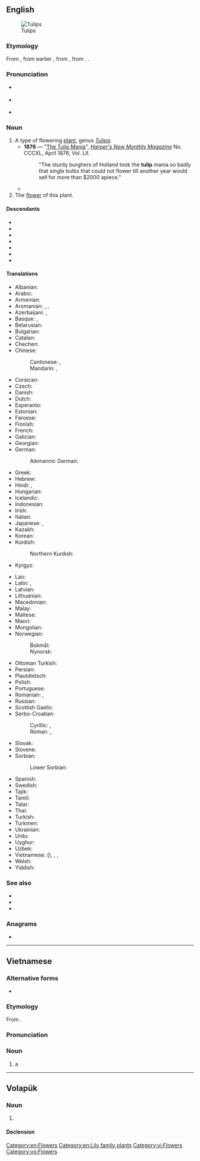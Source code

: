 {{also|TULIP|Tulip}}
==English==
[[Image:Tulipa suaveolens floriade to Canberra.jpg|thumb|Tulips]]

===Etymology===
{{root|en|ine-pro|*bʰendʰ-}}
From {{bor|en|fr|tulipe}}, from earlier {{m|fr|tulipan}}, from {{der|en|ota|دلبند|tr=tülbent, dülbent|t=cheesecloth}}, from {{der|en|fa-cls|دلبند|tr=dulband|t=turban}}. {{doublet|en|turban}}.

===Pronunciation===
* {{a|GA}} {{IPA|en|/ˈtulɪp/}}
* {{a|RP}} {{IPA|en|/ˈtjuːlɪp/|/ˈtʃuːlɪp/}}
* {{audio|en|en-us-tulip.ogg|Audio (US)}}

===Noun===
{{en-noun}}

# A type of flowering [[plant]], genus ''[[Tulipa]]''.
#* '''1876''' — "[[s:The Tulip Mania|The Tulip Mania]]", ''[[w:Harper's Magazine|Harper's New Monthly Magazine]]'' No. CCCXL, April 1876, Vol. LII.
#*: "The sturdy burghers of Holland took the '''tulip''' mania so badly that single bulbs that could not flower till another year would sell for more than $2000 apiece."
#* {{RQ:Maxwell Mirror and the Lamp|chapter=10|passage=He looked round the poor room, at the distempered walls, and the bad engravings in meretricious frames, the crinkly paper and wax flowers on the chiffonier; and he thought of a room like Father Bryan's, with panelling, with cut glass, with '''tulips''' in silver pots, such a room as he had hoped to have for his own.}}
# The [[flower]] of this plant.

====Descendants====
{{desc-top}}
* {{desc|hi|ट्यूलिप|bor=1}}
* {{desc|ga|tiúilip|bor=1}}
* {{desc|ja|チューリップ|tr=chūrippu|bor=1}}
* {{desc|ko|튤립|bor=1}}
* {{desc|gd|tiuilip|bor=1}}
* {{desc|th|ทิวลิป|bor=1}}
* {{desc|cy|tiwlip|bor=1}}
{{desc-bottom}}

====Translations====
{{trans-top|plant}}
* Albanian: {{t|sq|tulipani}}
* Arabic: {{t|ar|تُولِيب|m}}
* Armenian: {{t+|hy|վարդակակաչ}}
* Aromanian: {{t|rup|pãteadzã|f}}, {{t|rup|lalei|f}}, {{t|rup|tulipã|f}}
* Azerbaijani: {{t+|az|tülpan}}, {{t+|az|dağlaləsi}}
* Basque: {{t|eu|idibihotz}}, {{t|eu|kukupel}}
* Belarusian: {{t|be|цюльпа́н|m}}
* Bulgarian: {{t+|bg|лале́|f}}
* Catalan: {{t+|ca|tulipa|f}}
* Chechen: {{t|ce|алцӀензӀам}}
* Chinese:
*: Cantonese: {{t|yue|鬱金香|sc=Hani}}, {{t|yue|郁金香|tr=wat1 gam1 hoeng1|sc=Hani}}
*: Mandarin: {{t+|cmn|鬱金香|sc=Hani}}, {{t+|cmn|郁金香|tr=yùjīnxiāng|sc=Hani}}
* Corsican: {{t|co|tulipanu|m}}
* Czech: {{t+|cs|tulipán|m}}
* Danish: {{t+|da|tulipan|c}}
* Dutch: {{t+|nl|tulp|f}}
* Esperanto: {{t|eo|tulipo}}
* Estonian: {{t|et|tulp}}
* Faroese: {{t|fo|tulipan|f}}
* Finnish: {{t+|fi|tulppaani}}
* French: {{t+|fr|tulipe|f}}
* Galician: {{t+|gl|tulipán|m}}
* Georgian: {{t|ka|ტიტა}}
* German: {{t+|de|Tulpe|f}}
*: Alemannic German: {{t|gsw|Tulipaane|f}}
* Greek: {{t+|el|τουλίπα|f}}
* Hebrew: {{t+|he|צבעוני|tr=tzivoni|sc=Hebr}}
* Hindi: {{t|hi|ट्यूलिप}}, {{t+|hi|लाला}}
* Hungarian: {{t+|hu|tulipán}}
* Icelandic: {{t|is|túlípani|m}}
* Indonesian: {{t+|id|tulip}}
* Irish: {{t|ga|tiúilip|f}}
* Italian: {{t+|it|tulipano|m}}
* Japanese: {{t+|ja|チューリップ|tr=chūrippu}}, {{t+|ja|鬱金香|tr=うこんこう, ukonkō|sc=Jpan}}
* Kazakh: {{t+|kk|қызғалдақ|sc=Cyrl}}
* Korean: {{t+|ko|튤립}}
* Kurdish:
*: Northern Kurdish: {{t+|kmr|tule}}
* Kyrgyz: {{t+|ky|жоогазын}}
{{trans-mid}}
* Lao: {{t|lo|ດອກທິວລິບ}}
* Latin: {{t+|la|tulipa|f}}, {{t|la|tulipan|f}}
* Latvian: {{t|lv|tulpe|m}}
* Lithuanian: {{t|lt|tulpė|f}}
* Macedonian: {{t|mk|лале|f}}
* Malay: {{t|ms|tulip}}
* Maltese: {{t|mt|tulipan}}
* Maori: {{t|mi|turipi }}
* Mongolian: {{t|mn|алтан зул}}
* Norwegian:
*: Bokmål: {{t+|nb|tulipan|m}}
*: Nynorsk: {{t|nn|tulipan|m}}
* Ottoman Turkish: {{t|ota|لاله|tr=lale|sc=ota-Arab}}
* Persian: {{t+|fa|لاله|tr=lâle}}
* Plautdietsch: {{t|pdt|Tulp|f}}
* Polish: {{t+|pl|tulipan|m-in}}
* Portuguese: {{t+|pt|túlipa|f}}
* Romanian: {{t+|ro|lalea|f}}, {{t+|ro|tulipă|f}}
* Russian: {{t+|ru|тюльпа́н|m}}
* Scottish Gaelic: {{t|gd|tiuilip|f}}
* Serbo-Croatian:
*: Cyrillic: {{t|sh|лала|f|sc=Cyrl}}, {{t|sh|тулипан|m|sc=Cyrl}}
*: Roman: {{t+|sh|lala|f}}, {{t+|sh|tulipan|m}}
* Slovak: {{t|sk|tulipán|m}}
* Slovene: {{t+|sl|tulipan|m}}
* Sorbian:
*: Lower Sorbian: {{t|dsb|tulpa|f}}
* Spanish: {{t+|es|tulipán|m}}
* Swedish: {{t+|sv|tulpan|c}}
* Tajik: {{t|tg|лола‍}}
* Tamil: {{t|ta|துலிப்|sc=Taml}}
* Tatar: {{t+|tt|лалә}}
* Thai: {{t|th|ทิวลิป|tr=thiu lip}}
* Turkish: {{t+|tr|lale}}
* Turkmen: {{t|tk|çigilden}}
* Ukrainian: {{t|uk|тюльпа́н|m}}
* Urdu: {{t+|ur|لالہ|tr=lāla|sc=ur-Arab}}
* Uyghur: {{t|ug|لالە}}
* Uzbek: {{t+|uz|lola}}
* Vietnamese: {{t|vi|uất kim hương}} ({{t|vi|鬱金香|sc=Hani}}), {{t|vi|uất kim cương}}, {{t+|vi|tulip}}, {{t|vi|tu-líp}}
* Welsh: {{t|cy|tiwlip|f}}
* Yiddish: {{t|yi|טולפּאַן|m}}
{{trans-bottom}}

===See also===
* {{pedia}}
* {{comcatlite|Tulipa|i=1}}
* {{specieslite|Tulipa|i=1}}

===Anagrams===
* {{anagrams|en|a=ilptu|lit up|uplit|uptil}}

[[Category:en:Flowers]]
[[Category:en:Lily family plants]]

----

==Vietnamese==
{{wp|lang=vi}}

===Alternative forms===
* {{vi-l|tu-líp}}

===Etymology===
From {{bor|vi|en|tulip}}.

===Pronunciation===
{{vi-IPA|tu-líp}}

===Noun===
{{vi-noun|cls=[[cây]], [[bông]], [[hoa]]}}

# {{lb|vi|botany}} a {{l|en|tulip}}
#: {{syn|vi|uất kim hương|uất kim cương}}

[[Category:vi:Flowers]]

----

==Volapük==

===Noun===
{{vo-noun}}

# {{l|en|tulip}}

====Declension====
{{vo-decl-noun}}

[[Category:vo:Flowers]]